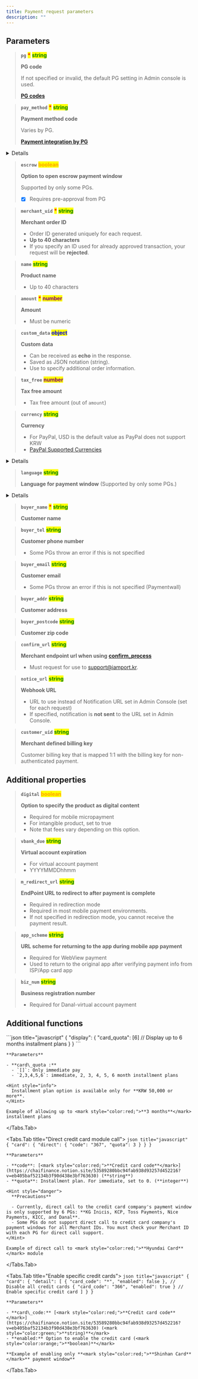 ```yaml
---
title: Payment request parameters
description: ""
---
```



## Parameters

> **`pg`** <mark style="color:red;">**\***</mark> <mark style="color:green;">**string**</mark>
>
> **PG code**
>
> If not specified or invalid, the default PG setting in Admin console is used.
>
> [**PG codes**](../../../tips/pg-codes)

> **`pay_method`** <mark style="color:red;">**\***</mark> <mark style="color:green;">**string**</mark>
>
> **Payment method code**
>
> Varies by PG.
>
> [**Payment integration by PG**](../../../payment-integration-by-pg/payment-gateways/readme)

<Details>
  <Details.Summary>Payment method codes</Details.Summary>

  <Details.Content>
    - `card` (credit card)
    - `trans`(instant account transfer)
    - `vbank`(virtual account)
    - `phone`(mobile micropayment)
    - `samsung`(Samsung Pay)
    - `kpay` (KPay app)
    - `kakaopay`(Kakao Pay)
    - `payco` ( PAYCO)
    - `lpay` (LPAY)
    - `ssgpay`(SSG Pay)
    - `tosspay`(Toss simple pay)
    - `cultureland`(Cultureland)
    - `smartculture`(Smart Culture)
    - `happymoney`(Happy Money)
    - `booknlife`(Book culture gift certificate)
    - `point`(points, e.g., Benepia)
    - `wechat`(WeChat Pay)
    - `alipay`(Alipay)
    - `unionpay`(UnionPay)
    - `tenpay`(TenPay)
  </Details.Content>
</Details>

> **`escrow`** <mark style="color:orange;background-color:yellow;">**boolean**</mark>
>
> **Option to open escrow payment window**
>
> Supported by only some PGs.
>
> - [x] Requires pre-approval from PG

> **`merchant_uid`** <mark style="color:red;">**\***</mark> <mark style="color:green;">**string**</mark>
>
> **Merchant order ID**
>
> - Order ID generated uniquely for each request.
> - **Up to 40 characters**
> - If you specify an ID used for already approved transaction, your request will be **rejected**.

> **`name`** <mark style="color:green;">**string**</mark>
>
> **Product name**
>
> - Up to 40 characters

> **`amount`** <mark style="color:red;">**\***</mark>  <mark style="color:purple;">**number**</mark>
>
> **Amount**
>
> - Must be numeric

> **`custom_data`** <mark style="color:blue;">**object**</mark>
>
> **Custom data**
>
> - Can be received as **echo** in the response.
> - Saved as JSON notation (string).
> - Use to specify additional order information.

> **`tax_free`** <mark style="color:purple;">**number**</mark>
>
> **Tax free amount**
>
> - Tax free amount (out of `amount`)

> **`currency`** <mark style="color:green;">**string**</mark>
>
> **Currency**
>
> - For PayPal, USD is the default value as PayPal does not support KRW
> - [PayPal Supported Currencies](https://developer.paypal.com/docs/reports/reference/paypal-supported-currencies/%20target=)

<Details>
  <Details.Summary>Currency codes</Details.Summary>

  <Details.Content>
    1. KRW
    2. USD
    3. EUR
    4. JPY
  </Details.Content>
</Details>

> **`language`** <mark style="color:green;">**string**</mark>
>
> **Language for payment window** (Supported by only some PGs.)

<Details>
  <Details.Summary>Language codes</Details.Summary>

  <Details.Content>
    - en (English)
    - ko (Korean)
  </Details.Content>
</Details>

> **`buyer_name`** <mark style="color:red;">**\***</mark> <mark style="color:green;">**string**</mark>
>
> **Customer name**

> **`buyer_tel`** <mark style="color:green;">**string**</mark>
>
> **Customer phone number**
>
> - Some PGs throw an error if this is not specified

> **`buyer_email`** <mark style="color:green;">**string**</mark>
>
> **Customer email**
>
> - Some PGs throw an error if this is not specified (Paymentwall)

> **`buyer_addr`** <mark style="color:green;">**string**</mark>
>
> **Customer address**

> **`buyer_postcode`** <mark style="color:green;">**string**</mark>
>
> **Customer zip code**

> **`confirm_url`** <mark style="color:green;">**string**</mark>
>
> **Merchant endpoint url when using** [**confirm\_process**](../../../tips/confirm-process)
>
> - Must request for use to [support@iamport.kr](mailto:support@iamport.kr).

> **`notice_url`** <mark style="color:green;">**string**</mark>
>
> **Webhook URL**
>
> - URL to use instead of Notification URL set in Admin Console (set for each request)
> - If specified, notification is **not sent** to the URL set in Admin Console.

> **`customer_uid`** <mark style="color:green;">**string**</mark>
>
> **Merchant defined billing key**
>
> Customer billing key that is mapped 1:1 with the billing key for non-authenticated payment.

## **Additional properties**

> **`digital`** <mark style="color:orange;">**boolean**</mark>
>
> **Option to specify the product as digital content**
>
> - Required for mobile micropayment
> - For intangible product, set to true
> - Note that fees vary depending on this option.

> **`vbank_due`** <mark style="color:green;">**string**</mark>
>
> **Virtual account expiration**
>
> - For virtual account payment
> - YYYYMMDDhhmm

> **`m_redirect_url`** <mark style="color:green;">**string**</mark>
>
> **EndPoint URL to redirect to after payment is complete**
>
> - Required in redirection mode
> - Required in most mobile payment environments.
> - If not specified in redirection mode, you cannot receive the payment result.

> **`app_scheme`** <mark style="color:green;">**string**</mark>
>
> **URL scheme for returning to the app during mobile app payment**
>
> - Required for WebView payment
> - Used to return to the original app after verifying payment info from ISP/App card app

> **`biz_num`** <mark style="color:green;">**string**</mark>
>
> **Business registration number**
>
> - Required for Danal-virtual account payment

## Additional functions

<Tabs>
  <Tabs.Tab title="Installment setting">
    ```json title="javascript"
    {
      "display": {
        "card_quota": [6] // Display up to 6 months installment plans
      }
    }
    ```

    **Parameters**

    - **card\_quota :**
      - `[]`: Only immediate pay
      - `2,3,4,5,6`: immediate, 2, 3, 4, 5, 6 month installment plans

    <Hint style="info">
      Installment plan option is available only for **KRW 50,000 or more**.
    </Hint>

    Example of allowing up to <mark style="color:red;">**3 months**</mark> installment plans
  </Tabs.Tab>

  <Tabs.Tab title="Direct credit card module call">
    ```json title="javascript"
    {
      "card": {
        "direct": {
          "code": "367",
          "quota": 3
        }
      }
    }
    ```

    **Parameters**

    - **code**: [<mark style="color:red;">**Credit card code**</mark>](https://chaifinance.notion.site/53589280bbc94fab938d93257d452216?v=eb405baf52134b3f90d438e3bf763630) (**string**)
    - **quota**: Installment plan. For immediate, set to 0. (**integer**)

    <Hint style="danger">
      **Precautions**

      - Currently, direct call to the credit card company's payment window is only supported by 6 PGs: **KG Inicis, KCP, Toss Payments, Nice Payments, KICC, and Danal**.
      - Some PGs do not support direct call to credit card company's payment windows for all Merchant IDs. You must check your Merchant ID with each PG for direct call support.
    </Hint>

    Example of direct call to <mark style="color:red;">**Hyundai Card**</mark> module
  </Tabs.Tab>

  <Tabs.Tab title="Enable specific credit cards">
    ```json title="javascript"
    {
      "card": {
        "detail": [
          { "card_code": "*", "enabled": false }, // Disable all credit cards
          { "card_code": "366", "enabled": true } // Enable specific credit card
        ]
      }
    }
    ```

    **Parameters**

    - **card\_code:** [<mark style="color:red;">**Credit card code**</mark>](https://chaifinance.notion.site/53589280bbc94fab938d93257d452216?v=eb405baf52134b3f90d438e3bf763630) (<mark style="color:green;">**string)**</mark>
    - **enabled:** Option to enable the credit card (<mark style="color:orange;">**boolean)**</mark>

    **Example of enabling only **<mark style="color:red;">**Shinhan Card**</mark>** payment window**
  </Tabs.Tab>
</Tabs>
